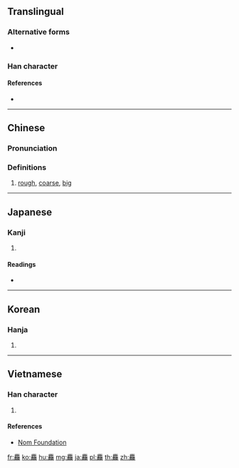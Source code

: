 {{character info/new}}
{{also|粗}}
==Translingual==

===Alternative forms===
* {{l|mul|麁}}

===Han character===
{{Han char|rn=198|rad=鹿|as=22|sn=33|four=00210|canj=IPIPP|ids=⿱鹿⿰鹿鹿}}

====References====
* {{Han ref|kx=1512.060|dkj=47714|dj=2040.250|hdz=74737.020|uh=9EA4|ud=40612|bh=F9D2|bd=63954}}

----

==Chinese==
{{zh-forms}}

===Pronunciation===
{{zh-pron
|m=cū
|c=cou1
|mc=y
|oc=y
|ma=
|cat=a
}}

===Definitions===
{{zh-hanzi}}

# [[rough]], [[coarse]], [[big]]

----

==Japanese==

===Kanji===
{{ja-kanji|grade=|rs=鹿22}}

# {{defn|lang=ja|sort=鹿22}}

====Readings====
* {{ja-readings|on=[[そ]] (so), [[ぞ]] (zo)|kun=[[はなれる]] (hanareru), [[あらい]] (arai)}}

----

==Korean==

===Hanja===
{{ko-hanja|hangeul=추|eumhun=|rv=chu|mr=ch'u|y=chwu}}

# {{defn|lang=ko|sort=鹿22}}

----

==Vietnamese==

===Han character===
{{vi-readings|rs=鹿22|hanviet=thô}}

# {{defn|lang=vi|sort=鹿22}}

====References====
* [http://nomfoundation.org/common/nom_details.php?codepoint=9ea4 Nom Foundation]

[[fr:麤]]
[[ko:麤]]
[[hu:麤]]
[[mg:麤]]
[[ja:麤]]
[[pl:麤]]
[[th:麤]]
[[zh:麤]]
